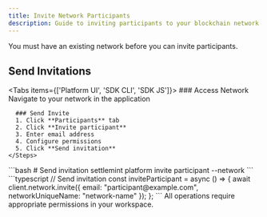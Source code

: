 ```yaml
---
title: Invite Network Participants 
description: Guide to inviting participants to your blockchain network
---
```




<Callout type="info">
You must have an existing network before you can invite participants.
</Callout>

## Send Invitations

<Tabs items={['Platform UI', 'SDK CLI', 'SDK JS']}>
  <Tab value="Platform UI">
    <Steps>
      ### Access Network
      Navigate to your network in the application
      
      ### Send Invite
      1. Click **Participants** tab
      2. Click **Invite participant**
      3. Enter email address
      4. Configure permissions
      5. Click **Send invitation**
    </Steps>
  </Tab>

  <Tab value="SDK CLI">
    ```bash
    # Send invitation
    settlemint platform invite participant <email> --network <network-name>
    ```
  </Tab>

  <Tab value="SDK JS">
    ```typescript
    // Send invitation
    const inviteParticipant = async () => {
      await client.network.invite({
        email: "participant@example.com",
        networkUniqueName: "network-name"
      });
    };
    ```
  </Tab>
</Tabs>

<Callout type="info">
All operations require appropriate permissions in your workspace.
</Callout> 